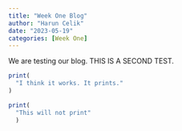 ```yaml
---
title: "Week One Blog"
author: "Harun Celik"
date: "2023-05-19"
categories: [Week One]
---
```


We are testing our blog. THIS IS A SECOND TEST.

```r
print(
  "I think it works. It prints."
)
```

```r
print(
  "This will not print"
  )
```

